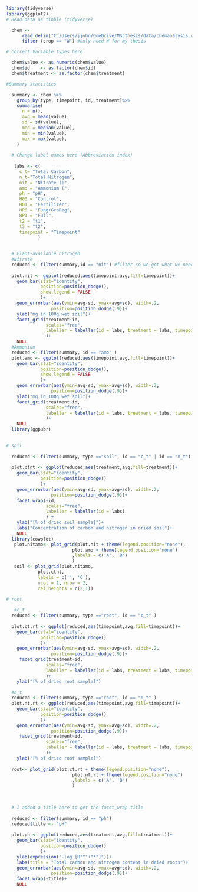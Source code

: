 <!-- Data for chemical analysis is calculated here -->

```r
library(tidyverse)
library(ggplot2)
# Read data as tibble (tidyverse)

  chem <- 
      read_delim("C:/Users/jjohn/OneDrive/MScthesis/data/chemanalysis.csv",",",) %>%
      filter (crop == "W") #only need W for my thesis

# Correct Variable types here 

  chem$value <- as.numeric(chem$value)
  chem$id    <- as.factor(chem$id)
  chem$treatment <- as.factor(chem$treatment)

#Summary statistics 

  summary <- chem %>%
    group_by(type, timepoint, id, treatment)%>%                     
    summarise(
      n = n(),
      avg = mean(value),
      sd = sd(value),
      med = median(value),
      min = min(value),
      max = max(value),
    )
  
  # Change label names here (Abbreviation index)
  
   labs <- c(
     c_t= "Total Carbon",
     n_t="Total Nitrogen",
     nit = "Nitrate ()",
     amo = "Ammonium (",
     ph = "pH",
     H00 = "Control",
     H01 = "Fertilizer",
     HP0 = "Fung+GroReg",
     HP1 = "Full",
     t2 = "t1",
     t3 = "t2",
     timepoint = "Timepoint"
            )
   
```


```r

  # Plant-available nitrogen
  #Nitrate
  reduced <- filter(summary,id == "nit") #filter so we got what we need
  
  plot.nit <- ggplot(reduced,aes(timepoint,avg,fill=timepoint))+
    geom_bar(stat="identity", 
             position=position_dodge(),
             show.legend = FALSE
             )+
    geom_errorbar(aes(ymin=avg-sd, ymax=avg+sd), width=.2,
                 position=position_dodge(.9))+
    ylab("mg in 100g wet soil")+
    facet_grid(treatment~id,
               scales="free",
               labeller = labeller(id = labs, treatment = labs, timepoint = labs)
               )+
    NULL
  #Ammonium
  reduced <- filter(summary, id == "amo" )
  plot.amo <- ggplot(reduced,aes(timepoint,avg,fill=timepoint))+
    geom_bar(stat="identity", 
             position=position_dodge(),
             show.legend = FALSE
             )+
    geom_errorbar(aes(ymin=avg-sd, ymax=avg+sd), width=.2,
                 position=position_dodge(.9))+
    ylab("mg in 100g wet soil")+
    facet_grid(treatment~id,
               scales="free",
               labeller = labeller(id = labs, treatment = labs, timepoint = labs),
               )+
    NULL
  library(ggpubr)
  

```


```r
# soil
  
  reduced <- filter(summary, type =="soil", id == "c_t" | id == "n_t")
  
  plot.ctnt <- ggplot(reduced,aes(treatment,avg,fill=treatment))+
    geom_bar(stat="identity", 
             position=position_dodge()
             )+
    geom_errorbar(aes(ymin=avg-sd, ymax=avg+sd), width=.2,
                 position=position_dodge(.9))+
    facet_wrap(~id,
               scales="free",
               labeller = labeller(id = labs)
               ) +
    ylab("[% of dried soil sample]")+
    labs("Concentration of carbon and nitrogen in dried soil")+
    NULL
  library(cowplot)
   plot.nitamo<- plot_grid(plot.nit + theme(legend.position="none"),
                         plot.amo + theme(legend.position="none")
                         ,labels = c('A', 'B')
                         )
   soil <- plot_grid(plot.nitamo,
            plot.ctnt,
            labels = c('', 'C'),
            ncol = 1, nrow = 2,
            rel_heights = c(2,1))
```

```r
# root
  
   #c_t
  reduced <- filter(summary, type =="root", id == "c_t" )
  
  plot.ct.rt <- ggplot(reduced,aes(timepoint,avg,fill=timepoint))+
    geom_bar(stat="identity", 
             position=position_dodge()
             )+
    geom_errorbar(aes(ymin=avg-sd, ymax=avg+sd), width=.2,
                 position=position_dodge(.9))+
     facet_grid(treatment~id,
               scales="free",
               labeller = labeller(id = labs, treatment = labs, timepoint = labs),
               )+
    ylab("[% of dried root sample]")
  
  #n_t
  reduced <- filter(summary, type =="root", id == "n_t" )
  plot.nt.rt <- ggplot(reduced,aes(timepoint,avg,fill=timepoint))+
    geom_bar(stat="identity", 
             position=position_dodge()
             )+
    geom_errorbar(aes(ymin=avg-sd, ymax=avg+sd), width=.2,
                 position=position_dodge(.9))+
     facet_grid(treatment~id,
               scales="free",
               labeller = labeller(id = labs, treatment = labs, timepoint = labs),
               )+
    ylab("[% of dried root sample]")
  
  root<- plot_grid(plot.ct.rt + theme(legend.position="none"),
                         plot.nt.rt + theme(legend.position="none")
                         ,labels = c('A', 'B')
                         )
  
 
```

```r

  # I added a title here to get the facet_wrap title 
  
  reduced <- filter(summary, id == "ph")
  reduced$title <- "pH"
  
  plot.ph <- ggplot(reduced,aes(treatment,avg,fill=treatment))+
    geom_bar(stat="identity", 
             position=position_dodge()
             )+
    ylab(expression("-log [H"^"+"*"]"))+
    labs(title = "Total carbon and nitrogen content in dried roots")+
    geom_errorbar(aes(ymin=avg-sd, ymax=avg+sd), width=.2,
                 position=position_dodge(.9))+
    facet_wrap(~title)+
    NULL

    
```





